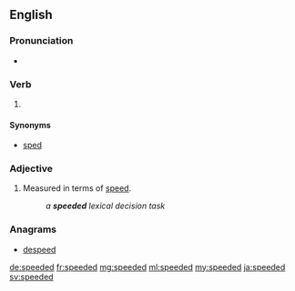 ==English==

===Pronunciation===
* {{IPA|/ˈspiːdəd/|lang=en}}

===Verb===
{{head|en|verb form}}

# {{context|British|lang=en}} {{en-past of|speed}}

====Synonyms====
* {{sense|simple past tense and past participle of speed}} [[sped]] {{qualifier|US}}

===Adjective===
{{en-adj|-}}

# {{cx|of a [[test]]|lang=en}} Measured in terms of [[speed]].
#: ''a '''speeded''' lexical decision task''

===Anagrams===
* [[despeed#English|despeed]]

[[de:speeded]]
[[fr:speeded]]
[[mg:speeded]]
[[ml:speeded]]
[[my:speeded]]
[[ja:speeded]]
[[sv:speeded]]